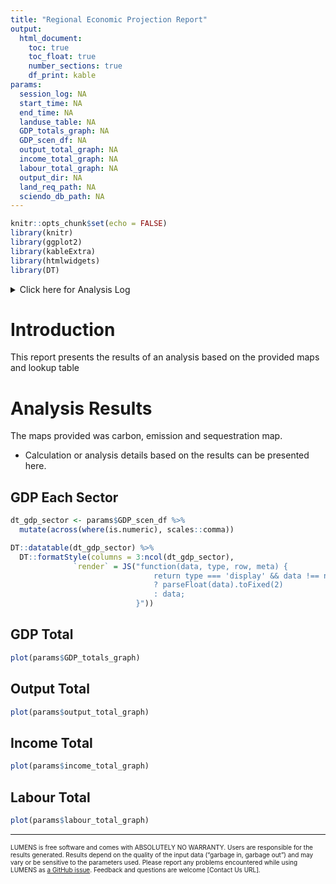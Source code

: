 ```yaml
---
title: "Regional Economic Projection Report"
output: 
  html_document:
    toc: true
    toc_float: true
    number_sections: true
    df_print: kable
params:
  session_log: NA
  start_time: NA
  end_time: NA
  landuse_table: NA
  GDP_totals_graph: NA
  GDP_scen_df: NA
  output_total_graph: NA
  income_total_graph: NA
  labour_total_graph: NA
  output_dir: NA
  land_req_path: NA
  sciendo_db_path: NA
---
```


```r
knitr::opts_chunk$set(echo = FALSE)
library(knitr)
library(ggplot2)
library(kableExtra)
library(htmlwidgets)
library(DT)
```

<details><summary>Click here for Analysis Log</summary>

```r

analysis_log <- tribble(
  ~Category,                   ~Details,
  "Analysis Start",        params$start_time,
  "Analysis End",          params$end_time,
  "Input Data and Parameters", "",
  "Land Requirement Database",      params$land_req_path,
  "SCIENDO Database",   params$sciendo_db_path,
  "Output Files", "",
  "Output Workspace",      paste0(getwd(), " | ", params$output_dir),
  "Session Summary", "",
) %>% rbind(format_session_info_table())

analysis_log %>% kbl(caption = "Analysis Log", escape = FALSE) %>%
  kable_paper("hover", full_width = F )
```
</details>

# Introduction

This report presents the results of an analysis based on the provided maps and lookup table

# Analysis Results

The maps provided was carbon, emission and sequestration map.

* Calculation or analysis details based on the results can be presented here.

## GDP Each Sector
```r
dt_gdp_sector <- params$GDP_scen_df %>%
  mutate(across(where(is.numeric), scales::comma))

DT::datatable(dt_gdp_sector) %>%
  DT::formatStyle(columns = 3:ncol(dt_gdp_sector), 
              `render` = JS("function(data, type, row, meta) {
                                return type === 'display' && data !== null
                                ? parseFloat(data).toFixed(2)
                                : data;
                            }"))
```

## GDP Total
```r
plot(params$GDP_totals_graph)
```

## Output Total
```r
plot(params$output_total_graph)
```

## Income Total
```r
plot(params$income_total_graph)
```

## Labour Total
```r
plot(params$labour_total_graph)
```



------------------------------------------------------------------------

<font size="1"> LUMENS is free software and comes with ABSOLUTELY NO WARRANTY. Users are responsible for the results generated. Results depend on the quality of the input data ("garbage in, garbage out") and may vary or be sensitive to the parameters used. Please report any problems encountered while using LUMENS as [a GitHub issue](https://github.com/icraf-indonesia/lumens-shiny/issues). Feedback and questions are welcome [Contact Us URL]. </font size>

